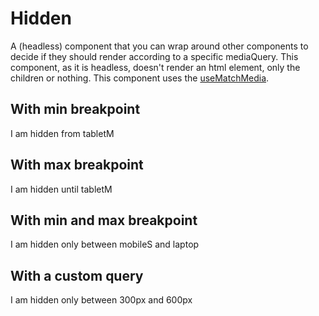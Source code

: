
<Meta title="Headless/Hidden" component={Hidden} />

# Hidden

A (headless) component that you can wrap around other components to decide if they should render according to a specific mediaQuery. This component, as it is headless, doesn't render an html element, only the children or nothing.
This component uses the [useMatchMedia](https://github.com/Amsterdam/amsterdam-styled-components/tree/master/packages/asc-ui/src/utils/hooks/useMatchMedia.ts).

## With min breakpoint

<Preview>
  <Story name="With min breakpoint">
    <React.Fragment>
      <Hidden minBreakpoint="tabletM">I am hidden from tabletM</Hidden>
    </React.Fragment>
  </Story>
</Preview>

## With max breakpoint

<Preview>
  <Story name="With max breakpoint">
    <React.Fragment>
      <Hidden maxBreakpoint="tabletM">I am hidden until tabletM</Hidden>
    </React.Fragment>
  </Story>
</Preview>

## With min and max breakpoint

<Preview>
  <Story name="With min and max breakpoint">
    <React.Fragment>
      <Hidden minBreakpoint="mobileS" maxBreakpoint="laptop">
        I am hidden only between mobileS and laptop
      </Hidden>
    </React.Fragment>
  </Story>
</Preview>

## With a custom query

<Preview>
  <Story name="With a custom query">
    <React.Fragment>
      <Hidden query="(min-width: 300px) and (max-width: 600px)">
        I am hidden only between 300px and 600px
      </Hidden>
    </React.Fragment>
  </Story>
</Preview>
